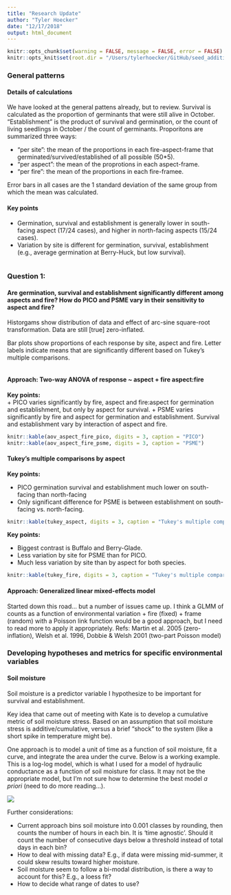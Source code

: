 ```yaml
---
title: "Research Update"
author: "Tyler Hoecker"
date: "12/17/2018"
output: html_document
---
```

```r
knitr::opts_chunk$set(warning = FALSE, message = FALSE, error = FALSE)
knitr::opts_knit$set(root.dir = "/Users/tylerhoecker/GitHub/seed_addition_GYE/")
```

### General patterns

#### Details of calculations  
We have looked at the general pattens already, but to review. Survival is calculated as the proportion of germinants that were still alive in October. "Establishment" is the product of survival and germination, or the count of living seedlings in October / the count of germinants. Proporitons are summarized three ways:  

  + "per site": the mean of the proportions in each fire-aspect-frame that germinated/survived/established of all possible (50*5).   
  + "per aspect": the mean of the proprotions in each aspect-frame.  
  + "per fire": the mean of the proportions in each fire-framee.
  
Error bars in all cases are the 1 standard deviation of the same group from which the mean was calculated.

#### Key points  
 + Germination, survival and establishment is generally lower in south-facing aspect (17/24 cases), and higher in north-facing aspects (15/24 cases). 
 + Variation by site is different for germination, survival, establishment (e.g., average germination at Berry-Huck, but low survival).

```r
```

### Question 1:  
#### Are germination, survival and establishment significantly different among aspects and fire? How do PICO and PSME vary in their sensitivity to aspect and fire?  

Historgams show distribution of data and effect of arc-sine square-root transformation. Data are still [true] zero-inflated.

Bar plots show proportions of each response by site, aspect and fire. Letter labels indicate means that are significantly different based on Tukey's multiple comparisons. 

```r
```

#### Approach: Two-way ANOVA of response ~ aspect + fire aspect:fire  

**Key points:**  
  + PICO varies significantly by fire, aspect and fire:aspect for germination and establishment, but only by aspect for survival.
  + PSME varies significantly by fire and aspect for germination and establishment. Survival and establishment vary by interaction of aspect and fire. 

```r
knitr::kable(aov_aspect_fire_pico, digits = 3, caption = "PICO")
knitr::kable(aov_aspect_fire_psme, digits = 3, caption = "PSME")
```




#### Tukey's multiple comparisons by aspect  

**Key points:**  

  + PICO germination survival and establishment much lower on south-facing than north-facing
  + Only significant difference for PSME is between establishment on south-facing vs. north-facing.

```r
knitr::kable(tukey_aspect, digits = 3, caption = "Tukey's multiple comparisons")
```

**Key points:**  

  + Biggest contrast is Buffalo and Berry-Glade. 
  + Less variation by site for PSME than for PICO.
  + Much less variation by site than by aspect for both species. 

```r
knitr::kable(tukey_fire, digits = 3, caption = "Tukey's multiple comparisons")
```




#### Approach: Generalized linear mixed-effects model
Started down this road... but a number of issues came up. I think a GLMM of counts as a function of environmental variation + fire (fixed) + frame (random) with a Poisson link function would be a good approach, but I need to read more to apply it appropriately. 
Refs: Martin et al. 2005 (zero-inflation), Welsh et al. 1996, Dobbie & Welsh 2001 (two-part Poisson model)

### Developing hypotheses and metrics for specific environmental variables

#### Soil moisture  

Soil moisture is a predictor variable I hypothesize to be important for survival and establishment.

Key idea that came out of meeting with Kate is to develop a cumulative metric of soil moisture stress. Based on an assumption that soil moisture stress is additive/cumulative, versus a brief "shock" to the system (like a short spike in temperature might be).

One approach is to model a unit of time as a function of soil moisture, fit a curve, and integrate the area under the curve. Below is a working example. This is a log-log model, which is what I used for a model of hydraulic conductance as a function of soil moisture for class. It may not be the appropriate model, but I'm not sure how to determine the best model *a priori* (need to do more reading...).

![](/Users/tylerhoecker/GitHub/seed_addition_GYE/research_updates/soil_moisture_metric_loglog.png)

Further considerations:

  + Current approach bins soil moisture into 0.001 classes by rounding, then counts the number of hours in each bin. It is 'time agnostic'. Should it  count the number of consecutive days below a threshold instead of total days in each bin?
  + How to deal with missing data? E.g., if data were missing mid-summer, it could skew results toward higher moisture.
  + Soil moisture seem to follow a bi-modal distribution, is there a way to account for this? E.g., a loess fit?
  + How to decide what range of dates to use?



